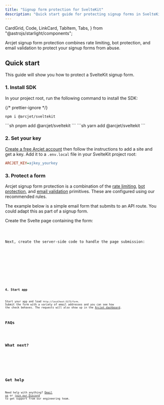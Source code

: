 ```yaml
---
title: "Signup form protection for SvelteKit"
description: "Quick start guide for protecting signup forms in SvelteKit."
---
```


  CardGrid,
  Code,
  LinkCard,
  TabItem,
  Tabs,
} from "@astrojs/starlight/components";

Arcjet signup form protection combines rate limiting, bot protection, and email
validation to protect your signup forms from abuse.

<WhatIsArcjet />

## Quick start

This guide will show you how to protect a SvelteKit signup form.

### 1. Install SDK

In your project root, run the following command to install the SDK:

{/* prettier-ignore */}
<Tabs>
<TabItem label="npm">
```sh
npm i @arcjet/sveltekit
```
</TabItem>
<TabItem label="pnpm">
```sh
pnpm add @arcjet/sveltekit
```
</TabItem>
<TabItem label="yarn">
```sh
yarn add @arcjet/sveltekit
```
</TabItem>
</Tabs>

### 2. Set your key

[Create a free Arcjet account](https://app.arcjet.com) then follow the
instructions to add a site and get a key. Add it to a `.env.local` file in your
SvelteKit project root:

```ini title=".env.local"
ARCJET_KEY=ajkey_yourkey
```

### 3. Protect a form

Arcjet signup form protection is a combination of the [rate
limiting](/rate-limiting/quick-start/sveltekit), [bot
protection](/bot-protection/quick-start/sveltekit), and [email
validation](/email-validation/quick-start/sveltekit) primitives. These are
configured using our recommended rules.

The example below is a simple email form that submits to an API route. You could
adapt this as part of a signup form.

Create the Svelte page containing the form:

<Code code={Step3Svelte} lang="js" title="/src/routes/form/+page.svelte" />

Next, create the server-side code to handle the page submission:

<Tabs>
  <TabItem label="TS">
    <Code code={Step3TS} lang="ts" title="/src/routes/form/+server.ts" />
  </TabItem>
  <TabItem label="JS">
    <Code code={Step3JS} lang="js" title="/src/routes/form/+server.js" />
  </TabItem>
</Tabs>

### 4. Start app

Start your app and load `http://localhost:5173/form`. Submit the form with a
variety of email addresses and you can see how the check behaves. The requests
will also show up in the [Arcjet dashboard](https://app.arcjet.com).

## FAQs

<FAQs />

## What next?

<CardGrid>
  <LinkCard
    title="Signup form protection reference"
    href="/signup-protection/reference/sveltekit"
    description="Full details about signup form protection."
  />
  <LinkCard
    title="SDK reference"
    href="/reference/sveltekit"
    description="SvelteKit SDK reference guide."
  />
  <LinkCard
    title="Testing"
    href="/testing"
    description="Write tests for your rules."
  />
</CardGrid>

## Get help

Need help with anything? [Email us](mailto:support@arcjet.com) or [join our
Discord](https://discord.gg/TPra6jqZDC) to get support from our
engineering team.

<Comments />
